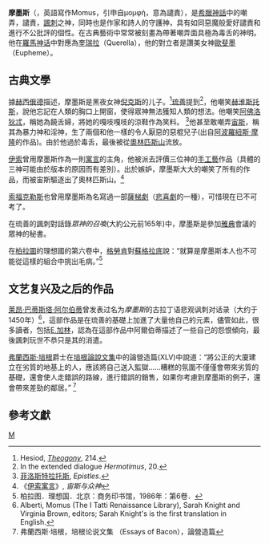 {{noteTA
|T=zh-cn:摩摩斯;zh-tw:摩墨斯
|1=zh-cn:摩摩斯;zh-tw:摩墨斯
}}
'''摩墨斯'''（{{lang-el|μῶμος}}，英語寫作Momus，引申自μομφή，意為譴責），是[[希臘神話|希臘神話]]中的嘲弄，譴責，[[諷刺|諷刺]]之神，同時也是作家和詩人的守護神，具有如同惡魔般愛好譴責和進行不公批評的個性。在古典藝術中常常被刻畫為帶著嘲弄面具極為毒舌的神明。他在[[羅馬神话|羅馬神话]]中對應為[[奎瑞拉|奎瑞拉]]（Querella），他的對立者是讚美女神[[歐斐墨|歐斐墨]]（Eupheme）。

== 古典文學 ==
據[[赫西俄德|赫西俄德]]描述，摩墨斯是黑夜女神[[倪克斯|倪克斯]]的儿子。<ref>Hesiod, ''[[Theogony|Theogony]]'', 214.</ref>[[琉善|琉善]]提到<ref>In the extended dialogue ''Hermotimus'', 20.</ref>，他嘲笑[[赫淮斯托斯|赫淮斯托斯]]，說他忘記在人類的胸口上開窗，使得眾神無法獲知人類的想法。他嘲笑[[阿佛洛狄忒|阿佛洛狄忒]]，稱她為饒舌婦，將她的嘎吱嘎吱的涼鞋作為笑料。 <ref>[[菲洛斯特拉托斯|菲洛斯特拉托斯]], ''Epistles''.</ref>他甚至敢嘲弄[[宙斯|宙斯]]，稱其為暴力神和淫神，生了兩個和他一樣的令人厭惡的惡棍兒子(出自[[阿波羅紐斯·摩隆|阿波羅紐斯·摩隆]]的作品)。由於他過於毒舌，最後被從[[奧林匹斯山|奧林匹斯山]]流放。

[[伊索|伊索]]曾用摩墨斯作為一則[[寓言|寓言]]的主角，他被派去評價三位神的[[手工藝|手工藝]]作品（具體的三神可能由於版本的原因而有差別）。出於嫉妒，摩墨斯大大的嘲笑了所有的作品，而被宙斯驅逐出了奧林匹斯山。<ref>《[[伊索寓言|伊索寓言]]》, ''宙斯与众神'' </ref>

[[索福克勒斯|索福克勒斯]]也曾用摩墨斯為名寫過一部[[薩梯劇|薩梯劇]]（[[悲喜劇|悲喜劇]]的一種），可惜現在已不可考了。

在琉善的諷刺對話錄''眾神的召喚''(大約公元前165年)中，摩墨斯是參加[[雅典|雅典]]會議的眾神的秘書。

在[[柏拉圖|柏拉圖]]的理想國的第六卷中，[[格勞肯|格勞肯]]對[[蘇格拉底|蘇格拉底]]說：“就算是摩墨斯本人也不可能從這樣的組合中挑出毛病。”<ref>柏拉图．理想国．北京：商务印书馆，1986年：第6卷．</ref>

== 文艺复兴及之后的作品 ==
[[莱昂·巴蒂斯塔·阿尔伯蒂|莱昂·巴蒂斯塔·阿尔伯蒂]]曾发表过名为''摩墨斯''的古拉丁语悲观讽刺对话录（大约于1450年）<ref>Alberti, Momus (The I Tatti Renaissance Library), Sarah Knight and Virginia Brown, editors; Sarah Knight's is the first translation in English.</ref>，這部作品是在琉善的基礎上加進了大量他自己的元素，儘管如此，很多讀者，包括[[E.加林|E.加林]]，認為在這部作品中阿爾伯蒂描述了一些自己的怨恨傾向，最後諷刺玩世不恭只是其的消遣。

[[弗蘭西斯·培根|弗蘭西斯·培根]]爵士在[[培根論說文集|培根論說文集]]中的論營造篇(XLV)中說道：“將公正的大廈建立在劣質的地基上的人，應該將自己送入監獄……糟糕的氛圍不僅僅會帶來劣質的基礎，還會使人走錯誤的路線，進行錯誤的銷售，如果你考慮到摩墨斯的例子，還會帶來差勁的鄰居。” <ref>弗蘭西斯·培根，培根论说文集 （Essays of Bacon），論營造篇</ref>

== 參考文獻 ==
{{reflist|2}}

{{commonscat|Momus}}

{{Authority control}}
[[Category:希臘神祇|M]]
